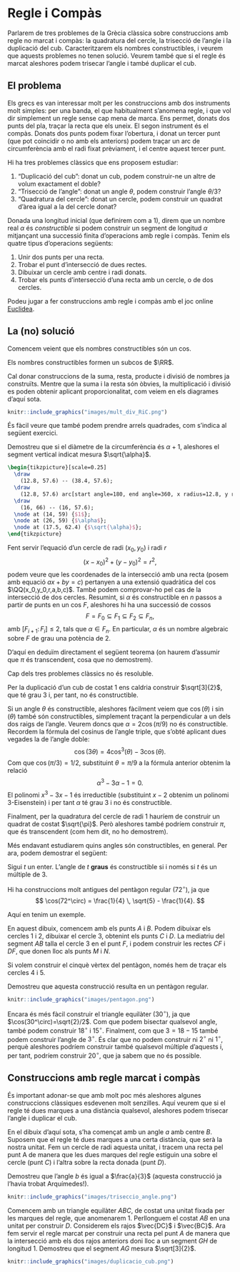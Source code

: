 # Regle i Compàs

Parlarem de tres problemes de la Grècia clàssica sobre construccions amb regle no marcat i compàs: la quadratura del cercle,
la trisecció de l'angle i la duplicació del cub. Caracteritzarem els nombres constructibles, i veurem que aquests problemes
no tenen solució. Veurem també que si el regle és marcat aleshores podem trisecar l'angle i també duplicar el cub.

## El problema

Els grecs es van interessar molt per les construccions amb dos instruments molt simples: per una banda, el que habitualment
s'anomena regle, i que vol dir simplement un regle sense cap mena de marca. Ens permet, donats dos punts del pla, traçar la recta
que els uneix. El segon instrument és el compàs. Donats dos punts podem fixar l'obertura, i donat un tercer punt (que pot coincidir
o no amb els anteriors) podem traçar un arc de circumferència amb el radi fixat prèviament, i el centre aquest tercer punt.

Hi ha tres problemes clàssics que ens proposem estudiar:

1. "Duplicació del cub": donat un cub, podem construir-ne un altre de volum exactament el doble?
2. "Trisecció de l'angle": donat un angle $\theta$, podem construir l'angle $\theta/3$?
3. "Quadratura del cercle": donat un cercle, podem construir un quadrat d'àrea igual a la del cercle donat?

Donada una longitud inicial (que definirem com a $1$), direm que un nombre real $\alpha$ és *constructible* si
podem construir un segment de longitud $\alpha$ mitjançant una successió finita d'operacions amb regle i compàs. Tenim els quatre
tipus d'operacions següents:

1. Unir dos punts per una recta.
2. Trobar el punt d'intersecció de dues rectes.
3. Dibuixar un cercle amb centre i radi donats.
4. Trobar els punts d'intersecció d'una recta amb un cercle, o de dos cercles.

Podeu jugar a fer construccions amb regle i compàs amb el joc online [Euclidea](https://www.euclidea.xyz/){target="_blank"}.

## La (no) solució

Comencem veient que els nombres constructibles són un cos.

::: {.proposition}
Els nombres constructibles formen un subcos de $\RR$.
:::
::: {.proof}
Cal donar construccions de la suma, resta, producte i divisió
de nombres ja construïts. Mentre que la suma i la resta són òbvies, la multiplicació i divisió es poden
obtenir aplicant proporcionalitat, com veiem en els diagrames d'aquí sota.

```r
knitr::include_graphics("images/mult_div_RiC.png")
```

:::

És fàcil veure que també podem prendre arrels quadrades, com s'indica al següent exercici.

::: {.exercise}
Demostreu que si el diàmetre de la circumferència és $\alpha+1$, aleshores el segment vertical indicat mesura $\sqrt{\alpha}$.

```tikz
\begin{tikzpicture}[scale=0.25]
  \draw
    (12.8, 57.6) -- (38.4, 57.6);
  \draw
    (12.8, 57.6) arc[start angle=180, end angle=360, x radius=12.8, y radius=-12.8];
  \draw
    (16, 66) -- (16, 57.6);
  \node at (14, 59) {$1$};
  \node at (26, 59) {$\alpha$};
  \node at (17.5, 62.4) {$\sqrt{\alpha}$};
\end{tikzpicture}
```
:::

Fent servir l'equació d'un cercle de radi $(x_0,y_0)$ i radi $r$
$$
(x-x_0)^2 + (y-y_0)^2 = r^2,
$$
podem veure que les coordenades de la intersecció amb una recta (posem amb equació $ax+by=c$) pertanyen a una
extensió quadràtica del cos
$\QQ(x_0,y_0,r,a,b,c)$. També podem comprovar-ho pel cas de la intersecció de dos cercles. Resumint, si $\alpha$ és
constructible en $n$ passos a partir de punts en un cos $F$, aleshores hi ha una successió de cossos
$$
F=F_0\subseteq F_1\subseteq F_2\subseteq F_n,
$$
amb $[F_{i+1}\colon F_i] \leq 2$, tals que $\alpha\in F_n$. En particular, $\alpha$ és un nombre algebraic sobre $F$ de grau una potència de $2$.

D'aquí en deduïm directament el següent teorema (on haurem d'assumir que $\pi$ és transcendent, cosa que no demostrem).

::: {.theorem}
Cap dels tres problemes clàssics no és resoluble.
:::
::: {.proof}
Per la duplicació d'un cub de costat $1$ ens caldria construir $\sqrt[3]{2}$, que té grau $3$ i, per tant, no és constructible.

Si un angle $\theta$ és constructible, aleshores fàcilment veiem que $\cos(\theta)$ i $\sin(\theta)$ també són constructibles,
simplement traçant la perpendicular a un dels dos raigs de l'angle. Veurem doncs que
$\alpha=2\cos(\pi/9)$ no és constructible. Recordem la fórmula del cosinus de l'angle triple, que s'obté aplicant dues vegades
la de l'angle doble:
$$
\cos(3\theta) = 4\cos^3(\theta)-3\cos(\theta).
$$
Com que $\cos(\pi/3)=1/2$, substituint $\theta=\pi/9$ a la fórmula anterior obtenim la relació
$$
\alpha^3 - 3\alpha -1 =0.
$$
El polinomi $x^3-3x-1$ és irreductible (substituint $x-2$ obtenim un polinomi $3$-Eisenstein) i per tant $\alpha$ té grau $3$ i
no és constructible.

Finalment, per la quadratura del cercle de radi $1$ hauríem de construir un quadrat de costat $\sqrt{\pi}$. Però aleshores
també podríem construir $\pi$, que és transcendent (com hem dit, no ho demostrem).
:::

Més endavant estudiarem quins angles són constructibles, en general. Per ara, podem demostrar el següent:

::: {.theorem}
Sigui $t$ un enter. L'angle de $t$ **graus** és constructible si i només si $t$ és un múltiple de $3$.
:::
::: {.proof}
Hi ha construccions molt antigues del pentàgon regular ($72^\circ$), ja que
$$
\cos(72^\circ) = \frac{1}{4} \, \sqrt{5} - \frac{1}{4}.
$$

Aquí en tenim un exemple.

::: {.exercise}
En aquest dibuix, comencem amb els punts $A$ i $B$. Podem dibuixar
els cercles $1$ i $2$, dibuixar el cercle $3$, obtenint els punts $C$ i $D$.
La mediatriu del segment $AB$ talla el cercle $3$ en el punt $F$,
i podem construir les rectes $CF$ i $DF$, que donen lloc als punts $M$ i $N$.

Si volem construir el cinquè vèrtex del pentàgon, només hem de traçar els
cercles $4$ i $5$.

Demostreu que aquesta construcció resulta en un pentàgon regular.

```r
knitr::include_graphics("images/pentagon.png")
```
:::

Encara és més fàcil construir el triangle equilàter ($30^\circ$), ja que $\cos(30^\circ)=\sqrt{2}/2$. Com que
podem bisectar qualsevol angle, també podem construir $18^\circ$ i $15^\circ$. Finalment, com que $3=18-15$ també podem construir
l'angle de $3^\circ$. És clar que no podem construir ni $2^\circ$ ni $1^\circ$, perquè aleshores podríem construir també qualsevol
múltiple d'aquests i, per tant, podríem construir $20^\circ$, que ja sabem que no és possible.
:::

## Construccions amb regle marcat i compàs

És important adonar-se que amb molt poc més aleshores algunes construccions clàssiques esdevenen molt senzilles.
Aquí veurem que si el regle té dues marques a una distància qualsevol, aleshores podem trisecar l'angle i duplicar el cub.


::: {.exercise #trisecció-angle name="Trisecció d'un angle"}
En el dibuix d'aquí sota, s'ha començat amb un angle $a$ amb centre $B$. Suposem que el regle té dues marques a una certa distància,
que serà la nostra unitat. Fem un cercle de radi aquesta unitat, i tracem una recta pel punt A de manera
que les dues marques del regle estiguin una sobre el cercle (punt $C$) i l'altra sobre la recta donada (punt $D$).

Demostreu que l'angle $b$ és igual a $\frac{a}{3}$ (aquesta construcció ja l'havia trobat Arquímedes!).

```r
knitr::include_graphics("images/triseccio_angle.png")
```
:::

::: {.exercise #duplicacio-club name="Duplicació del cub"}

Comencem amb un triangle equilàter $ABC$, de costat una unitat fixada per les marques del regle, que anomenarem $1$.
Perllonguem el costat $AB$ en una unitat per construir $D$. Considerem els rajos $\vec{DC}$ i $\vec{BC}$.
Ara fem servir el regle marcat per construir una recta pel punt $A$ de manera que la intersecció amb els dos rajos
anteriors doni lloc a un segment $GH$ de longitud $1$. Demostreu que el segment $AG$ mesura $\sqrt[3]{2}$.

```r
knitr::include_graphics("images/duplicacio_cub.png")
```

:::
